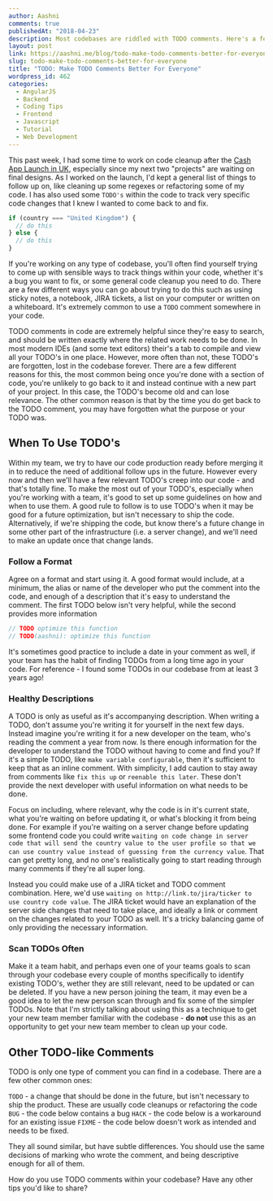 ```yaml
---
author: Aashni
comments: true
publishedAt: "2018-04-23"
description: Most codebases are riddled with TODO comments. Here's a few tips on how to keep them manageable
layout: post
link: https://aashni.me/blog/todo-make-todo-comments-better-for-everyone/
slug: todo-make-todo-comments-better-for-everyone
title: "TODO: Make TODO Comments Better For Everyone"
wordpress_id: 462
categories:
  - AngularJS
  - Backend
  - Coding Tips
  - Frontend
  - Javascript
  - Tutorial
  - Web Development
---
```


This past week, I had some time to work on code cleanup after the [Cash App Launch in UK](https://twitter.com/CashApp/status/981201724689014784), especially since my next two "projects" are waiting on final designs. As I worked on the launch, I'd kept a general list of things to follow up on, like cleaning up some regexes or refactoring some of my code. I has also used some `TODO's` within the code to track very specific code changes that I knew I wanted to come back to and fix.

```javascript
if (country === "United Kingdom") {
  // do this
} else {
  // do this
}
```

If you're working on any type of codebase, you'll often find yourself trying to come up with sensible ways to track things within your code, whether it's a bug you want to fix, or some general code cleanup you need to do. There are a few different ways you can go about trying to do this such as using sticky notes, a notebook, JIRA tickets, a list on your computer or written on a whiteboard. It's extremely common to use a `TODO` comment somewhere in your code.

TODO comments in code are extremely helpful since they're easy to search, and should be written exactly where the related work needs to be done. In most modern IDEs (and some text editors) their's a tab to compile and view all your TODO's in one place. However, more often than not, these TODO's are forgotten, lost in the codebase forever. There are a few different reasons for this, the most common being once you're done with a section of code, you're unlikely to go back to it and instead continue with a new part of your project. In this case, the TODO's become old and can lose relevance. The other common reason is that by the time you do get back to the TODO comment, you may have forgotten what the purpose or your TODO was.

## When To Use TODO's

Within my team, we try to have our code production ready before merging it in to reduce the need of additional follow ups in the future. However every now and then we'll have a few relevant TODO's creep into our code - and that's totally fine. To make the most out of your TODO's, especially when you're working with a team, it's good to set up some guidelines on how and when to use them. A good rule to follow is to use TODO's when it may be good for a future optimization, but isn't necessary to ship the code. Alternatively, if we're shipping the code, but know there's a future change in some other part of the infrastructure (i.e. a server change), and we'll need to make an update once that change lands.

### Follow a Format

Agree on a format and start using it. A good format would include, at a minimum, the alias or name of the developer who put the comment into the code, and enough of a description that it's easy to understand the comment. The first TODO below isn't very helpful, while the second provides more information

```javascript
// TODO optimize this function
// TODO(aashni): optimize this function
```

It's sometimes good practice to include a date in your comment as well, if your team has the habit of finding TODOs from a long time ago in your code. For reference - I found some TODOs in our codebase from at least 3 years ago!

### Healthy Descriptions

A TODO is only as useful as it's accompanying description. When writing a TODO, don't assume you're writing it for yourself in the next few days. Instead imagine you're writing it for a new developer on the team, who's reading the comment a year from now. Is there enough information for the developer to understand the TODO without having to come and find you? If it's a simple TODO, like `make variable configurable`, then it's sufficient to keep that as an inline comment. With simplicity, I add caution to stay away from comments like `fix this up` or `reenable this later`. These don't provide the next developer with useful information on what needs to be done.

Focus on including, where relevant, why the code is in it's current state, what you're waiting on before updating it, or what's blocking it from being done. For example if you're waiting on a server change before updating some frontend code you could write `waiting on code change in server code that will send the country value to the user profile so that we can use country value instead of guessing from the currency value`. That can get pretty long, and no one's realistically going to start reading through many comments if they're all super long.

Instead you could make use of a JIRA ticket and TODO comment combination. Here, we'd use `waiting on http://link.to/jira/ticker to use country code value`. The JIRA ticket would have an explanation of the server side changes that need to take place, and ideally a link or comment on the changes related to your TODO as well. It's a tricky balancing game of only providing the necessary information.

### Scan TODOs Often

Make it a team habit, and perhaps even one of your teams goals to scan through your codebase every couple of months specifically to identify existing TODO's, wether they are still relevant, need to be updated or can be deleted. If you have a new person joining the team, it may even be a good idea to let the new person scan through and fix some of the simpler TODOs. Note that I'm strictly talking about using this as a technique to get your new team member familiar with the codebase - **do not** use this as an opportunity to get your new team member to clean up your code.

## Other TODO-like Comments

TODO is only one type of comment you can find in a codebase. There are a few other common ones:

`TODO` - a change that should be done in the future, but isn't necessary to ship the product. These are usually code cleanups or refactoring the code
`BUG` - the code below contains a bug
`HACK` - the code below is a workaround for an existing issue
`FIXME` - the code below doesn't work as intended and needs to be fixed.

They all sound similar, but have subtle differences. You should use the same decisions of marking who wrote the comment, and being descriptive enough for all of them.

How do you use TODO comments within your codebase? Have any other tips you'd like to share?

